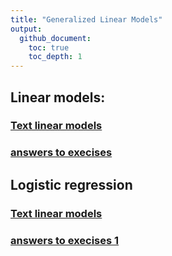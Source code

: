 ```yaml
---
title: "Generalized Linear Models"
output:
  github_document:
    toc: true
    toc_depth: 1
---
```


## Linear models:

###   [Text linear models](linmod.pdf)
###   [answers to execises](Answer-linmod.md)


## Logistic regression

###   [Text linear models](logreg.pdf)
###   [answers to execises 1](Answer-logreg1.md)

